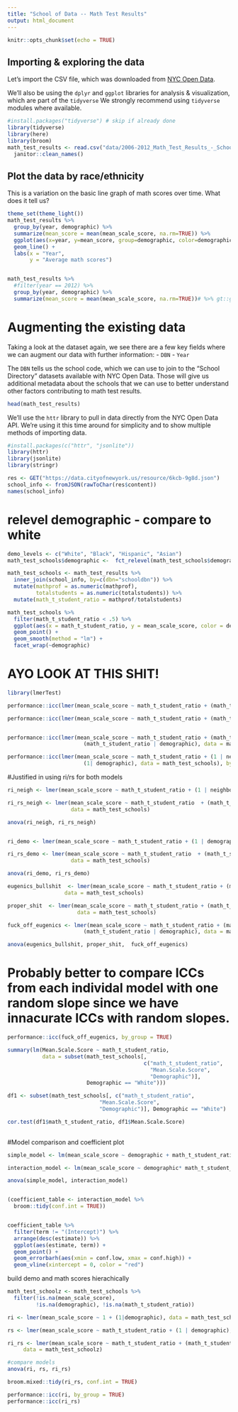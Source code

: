 ```yaml
---
title: "School of Data -- Math Test Results"
output: html_document
---
```


```r
knitr::opts_chunk$set(echo = TRUE)
```

## Importing & exploring the data

Let's import the CSV file, which was downloaded from [NYC Open Data](https://data.cityofnewyork.us/Education/2006-2012-Math-Test-Results-School-Ethnicity/3tfu-x2qk). 

We'll also be using the `dplyr` and `ggplot` libraries for analysis & visualization, which are part of the `tidyverse` We strongly recommend using `tidyverse` modules where available.

```r
#install.packages("tidyverse") # skip if already done
library(tidyverse)
library(here)
library(broom)
math_test_results <- read.csv("data/2006-2012_Math_Test_Results_-_School_-_Ethnicity.csv", na.strings="s") %>%
  janitor::clean_names()

```

## Plot the data by race/ethnicity

This is a variation on the basic line graph of math scores over time. What does it tell us?

```r
theme_set(theme_light())
math_test_results %>%
  group_by(year, demographic) %>%
  summarize(mean_score = mean(mean_scale_score, na.rm=TRUE)) %>%
  ggplot(aes(x=year, y=mean_score, group=demographic, color=demographic)) +
  geom_line() +
  labs(x = "Year",
       y = "Average math scores")


math_test_results %>%
  #filter(year == 2012) %>%
  group_by(year, demographic) %>%
  summarize(mean_score = mean(mean_scale_score, na.rm=TRUE))# %>% gt::gt()
```

# Augmenting the existing data

Taking a look at the dataset again, we see there are a few key fields where we can augment our data with further information:
- `DBN`
- `Year`

The `DBN` tells us the school code, which we can use to join to the "School Directory" datasets available with NYC Open Data. Those will give us additional metadata about the schools that we can use to better understand other factors contributing to math test results.

```r
head(math_test_results)
```
We'll use the `httr` library to pull in data directly from the NYC Open Data API. We're using it this time around for simplicity and to show multiple methods of importing data.

```r
#install.packages(c("httr", "jsonlite"))
library(httr)
library(jsonlite)
library(stringr)

res <- GET("https://data.cityofnewyork.us/resource/6kcb-9g8d.json")
school_info <- fromJSON(rawToChar(res$content))
names(school_info)
```
# relevel demographic - compare to white
```r
demo_levels <- c("White", "Black", "Hispanic", "Asian")
math_test_schools$demographic <-  fct_relevel(math_test_schools$demographic, demo_levels)
```


```r
math_test_schools <- math_test_results %>%
  inner_join(school_info, by=c(dbn="schooldbn")) %>%
  mutate(mathprof = as.numeric(mathprof),
         totalstudents = as.numeric(totalstudents)) %>%
  mutate(math_t_student_ratio = mathprof/totalstudents) 

math_test_schools %>%
  filter(math_t_student_ratio < .5) %>%
  ggplot(aes(x = math_t_student_ratio, y = mean_scale_score, color = demographic)) +
  geom_point() +
  geom_smooth(method = "lm") +
  facet_wrap(~demographic)
```




# AYO LOOK AT THIS SHIT!
```r
library(lmerTest)

performance::icc(lmer(mean_scale_score ~ math_t_student_ratio + (math_t_student_ratio | demographic), data = math_test_schools))

performance::icc(lmer(mean_scale_score ~ math_t_student_ratio + (math_t_student_ratio | neighborhood), data = math_test_schools))


performance::icc(lmer(mean_scale_score ~ math_t_student_ratio + (math_t_student_ratio | neighborhood) +
                        (math_t_student_ratio | demographic), data = math_test_schools), by_group = TRUE)

performance::icc(lmer(mean_scale_score ~ math_t_student_ratio + (1 | neighborhood) +
                        (1| demographic), data = math_test_schools), by_group = TRUE)
```
#Justified in using ri/rs for both models
```r
ri_neigh <- lmer(mean_scale_score ~ math_t_student_ratio + (1 | neighborhood), data = math_test_schools)

ri_rs_neigh <- lmer(mean_scale_score ~ math_t_student_ratio  + (math_t_student_ratio | neighborhood),
                    data = math_test_schools)

anova(ri_neigh, ri_rs_neigh)


ri_demo <- lmer(mean_scale_score ~ math_t_student_ratio + (1 | demographic), data = math_test_schools)

ri_rs_demo <- lmer(mean_scale_score ~ math_t_student_ratio  + (math_t_student_ratio | demographic),
                    data = math_test_schools)

anova(ri_demo, ri_rs_demo)
```

```r
eugenics_bullshit  <- lmer(mean_scale_score ~ math_t_student_ratio + (math_t_student_ratio | demographic), 
                  data = math_test_schools)

proper_shit  <- lmer(mean_scale_score ~ math_t_student_ratio + (math_t_student_ratio | neighborhood), 
                      data = math_test_schools)

fuck_off_eugenics <- lmer(mean_scale_score ~ math_t_student_ratio + (math_t_student_ratio | neighborhood) +
                        (math_t_student_ratio | demographic), data = math_test_schools)

anova(eugenics_bullshit, proper_shit,  fuck_off_eugenics)
```

# Probably better to compare ICCs from each individal model with one random slope since we have innacurate ICCs with random slopes. 
```r
performance::icc(fuck_off_eugenics, by_group = TRUE)
```




```r
summary(lm(Mean.Scale.Score ~ math_t_student_ratio, 
           data = subset(math_test_schools[,
                                           c("math_t_student_ratio", 
                                             "Mean.Scale.Score", 
                                             "Demographic")],
                         Demographic == "White")))

df1 <- subset(math_test_schools[, c("math_t_student_ratio", 
                             "Mean.Scale.Score", 
                             "Demographic")], Demographic == "White")

cor.test(df1$math_t_student_ratio, df1$Mean.Scale.Score)
        
```


#Model comparison and coefficient plot
```r
simple_model <- lm(mean_scale_score ~ demographic + math_t_student_ratio, data = math_test_schools)

interaction_model <- lm(mean_scale_score ~ demographic* math_t_student_ratio, data = math_test_schools)

anova(simple_model, interaction_model)


(coefficient_table <- interaction_model %>%
  broom::tidy(conf.int = TRUE))


coefficient_table %>%
  filter(term != "(Intercept)") %>%
  arrange(desc(estimate)) %>%
  ggplot(aes(estimate, term)) +
  geom_point() +
  geom_errorbarh(aes(xmin = conf.low, xmax = conf.high)) +
  geom_vline(xintercept = 0, color = "red")
```



build demo and math scores hierachically
```r
math_test_schoolz <- math_test_schools %>%
  filter(!is.na(mean_scale_score),
         !is.na(demographic), !is.na(math_t_student_ratio))

ri <- lmer(mean_scale_score ~ 1 + (1|demographic), data = math_test_schoolz)

rs <- lmer(mean_scale_score ~ math_t_student_ratio + (1 | demographic), data = math_test_schoolz)

ri_rs <- lmer(mean_scale_score ~ math_t_student_ratio + (math_t_student_ratio | demographic), 
     data = math_test_schoolz)

#compare models
anova(ri, rs, ri_rs)
```

```r
broom.mixed::tidy(ri_rs, conf.int = TRUE)

performance::icc(ri, by_group = TRUE)
performance::icc(ri_rs)
```

